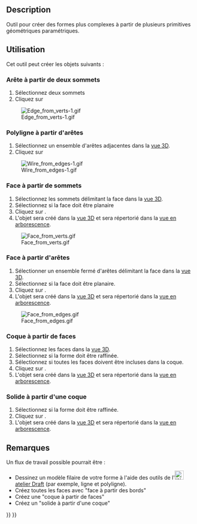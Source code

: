 <languages/>

{{Docnav/fr
|[[Part_RegularPolygon/fr|Polygone régulier]]
|[[Part_Extrude/fr|Extrusion]]
|[[Part_Workbench/fr|Atelier Part]]
|IconL=Part_RegularPolygon.svg
|IconR=Part_Extrude.svg
|IconC=Workbench_Part.svg
}}

{{GuiCommand/fr
|Name=Part Builder
|Name/fr=Part Générateur de forme
|MenuLocation=Part → Générer une forme...
|Workbenches=[[Part_Workbench/fr|Part]]
|SeeAlso=[[Part_Primitives/fr|Part Primitives]]
}}

==Description==

Outil pour créer des formes plus complexes à partir de plusieurs primitives géométriques paramétriques.

<span id="Usage"></span>
==Utilisation==

Cet outil peut créer les objets suivants : 

<span id="Edge_from_two_vertices"></span>
===Arête à partir de deux sommets===

#Sélectionnez deux sommets
#Cliquez sur {{Button|Créer}}
[[Image:Edge from verts-1.gif]]

<span id="Wire_from_edges"></span>
===Polyligne à partir d'arêtes=== 

#Sélectionnez un ensemble d'arêtes adjacentes dans la [[3D_view/fr|vue 3D]].
#Cliquez sur {{Button|Créer}}
[[File:Wire_from_edges-1.gif]]

<span id="Face_from_vertices"></span>
===Face à partir de sommets===

#Sélectionnez les sommets délimitant la face dans la [[3D_view/fr|vue 3D]].
#Sélectionnez si la face doit être planaire
#Cliquez sur {{Button|Créer}}.
#L'objet sera créé dans la [[3D_view/fr|vue 3D]] et sera répertorié dans la [[Tree_view/fr|vue en arborescence]].
[[File:Face_from_verts.gif]]

<span id="Face_from_edges"></span>
===Face à partir d'arêtes===

#Sélectionner un ensemble fermé d'arêtes délimitant la face dans la [[3D_view/fr|vue 3D]].
#Sélectionnez si la face doit être planaire.
#Cliquez sur {{Button|Créer}}.
#L'objet sera créé dans la [[3D_view/fr|vue 3D]] et sera répertorié dans la [[Tree_view/fr|vue en arborescence]].
[[File:Face_from_edges.gif]]

<span id="Shell_from_faces"></span>
===Coque à partir de faces===

#Sélectionnez les faces dans la [[3D_view/fr|vue 3D]].
#Sélectionnez si la forme doit être raffinée.
#Sélectionnez si toutes les faces doivent être incluses dans la coque.
#Cliquez sur {{Button|Créer}}.
#L'objet sera créé dans la [[3D_view/fr|vue 3D]] et sera répertorié dans la [[Tree_view/fr|vue en arborescence]].

<span id="Solid_from_shell"></span>
===Solide à partir d'une coque===

#Sélectionnez si la forme doit être raffinée.
#Cliquez sur {{Button|Créer}}.
#L'objet sera créé dans la [[3D_view/fr|vue 3D]] et sera répertorié dans la [[Tree_view/fr|vue en arborescence]].

<span id="Notes"></span>
==Remarques==

Un flux de travail possible pourrait être :
* Dessinez un modèle filaire de votre forme à l'aide des outils de l'[[Image:Workbench_Draft.svg|24px]] [[Draft_Workbench/fr|atelier Draft]] (par exemple, ligne et polyligne).
* Créez toutes les faces avec "face à partir des bords"
* Créez une "coque à partir de faces"
* Créez un "solide à partir d'une coque"


{{Docnav/fr
|[[Part_RegularPolygon/fr|Polygone régulier]]
|[[Part_Extrude/fr|Extrusion]]
|[[Part_Workbench/fr|Atelier Part]]
|IconL=Part_RegularPolygon.svg
|IconR=Part_Extrude.svg
|IconC=Workbench_Part.svg
}}

{{Part Tools navi{{#translation:}}}}
{{Userdocnavi{{#translation:}}}}